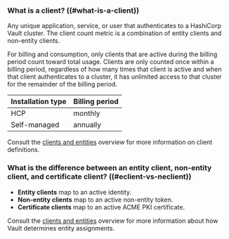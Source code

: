 ### What is a client? ((#what-is-a-client))

Any unique application, service, or user that authenticates to a HashiCorp
Vault cluster. The client count metric is a combination of entity clients and 
non-entity clients.

For billing and consumption, only clients that are active during the billing
period count toward total usage. Clients are only counted once within a billing
period, regardless of how many times that client is active and when that client
authenticates to a cluster, it has unlimited access to that cluster for the
remainder of the billing period.

| Installation type | Billing period
| ----------------- | ---------------
| HCP               | monthly
| Self-managed      | annually

Consult the [clients and entities](/vault/concepts/client-count) overview
for more information on client definitions.

### What is the difference between an entity client, non-entity client, and certificate client? ((#eclient-vs-neclient))

- **Entity clients** map to an active identity.
- **Non-entity clients** map to an active non-entity token.
- **Certificate clients** map to an active ACME PKI certificate.

Consult the [clients and entities](/vault/concepts/client-count) overview
for more information about how Vault determines entity assignments.